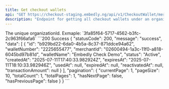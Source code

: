 ```yaml
---
title: Get checkout wallets
api: "GET https://checkout-staging.embedly.ng/api/v1/CheckoutWallet/merchant/{merchantId}"
description: "Endpoint for getting all checkout wallets under an organization using the Organization Id"
---
```


<ParamField path="organiationId" type="string" required>
	The unique organizationId. Exmaple: `3fa85f64-5717-4562-b3fc-2c963f66afa6`
</ParamField>

<ParamField query="page" type="string" default="1" />
<ParamField query="pageSize" type="string" default="10" />
<ParamField query="status" type="string" />
<ParamField query="startDate" type="string" />
<ParamField query="endDate" type="string" />

<ResponseExample>
  ```200 Success
  {
    "statusCode": 200,
    "message": "success",
    "data": [
        {
            "id": "b929bd22-6da0-4b5a-8c37-871ddce94a62",
            "walletNumber": "2225655477",
            "merchantId": "02600494-1a3c-11f0-a818-6045bd97b81d",
            "walletName": "Embedly Check Demo",
            "status": "Active",
            "createdAt": "2025-07-11T17:40:33.982924Z",
            "expiresAt": "2025-07-11T18:10:33.982946Z",
            "usedAt": null,
            "expiredAt": null,
            "reactivatedAt": null,
            "transactionAmount": null
        }
    ],
    "pagination": {
        "currentPage": 1,
        "pageSize": 10,
        "totalCount": 1,
        "totalPages": 1,
        "hasNextPage": false,
        "hasPreviousPage": false
    }
}
```
</ResponseExample>
